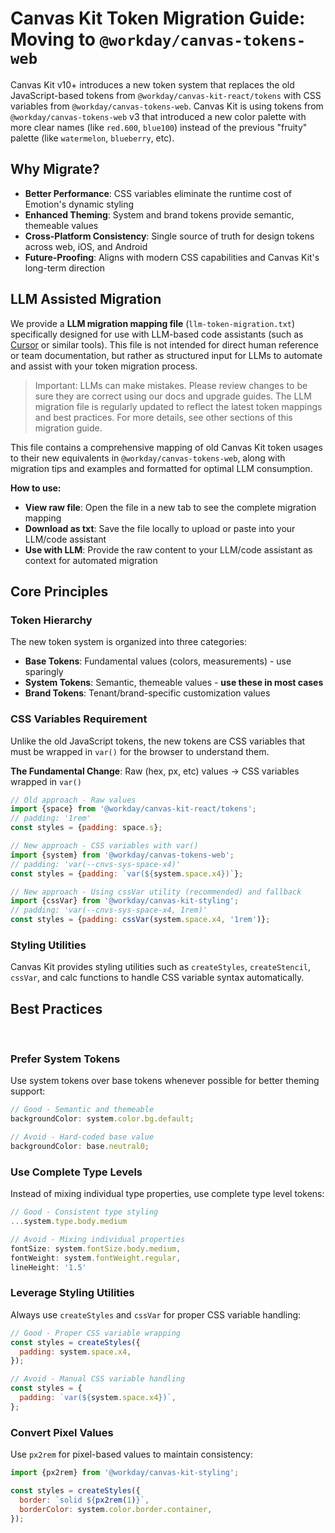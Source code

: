 
<Meta title="Guides/Tokens Migration/Overview" />

# Canvas Kit Token Migration Guide: Moving to `@workday/canvas-tokens-web`

Canvas Kit v10+ introduces a new token system that replaces the old JavaScript-based tokens from
`@workday/canvas-kit-react/tokens` with CSS variables from `@workday/canvas-tokens-web`. Canvas Kit
is using tokens from `@workday/canvas-tokens-web` v3 that introduced a new color palette with more
clear names (like `red.600`, `blue100`) instead of the previous "fruity" palette (like `watermelon`,
`blueberry`, etc).

## Why Migrate?

- **Better Performance**: CSS variables eliminate the runtime cost of Emotion's dynamic styling
- **Enhanced Theming**: System and brand tokens provide semantic, themeable values
- **Cross-Platform Consistency**: Single source of truth for design tokens across web, iOS, and
  Android
- **Future-Proofing**: Aligns with modern CSS capabilities and Canvas Kit's long-term direction

## LLM Assisted Migration <StorybookStatusIndicator type="ai" />

We provide a **LLM migration mapping file** (`llm-token-migration.txt`) specifically designed for
use with LLM-based code assistants (such as [Cursor](https://www.cursor.so/) or similar tools). This
file is not intended for direct human reference or team documentation, but rather as structured
input for LLMs to automate and assist with your token migration process.

> Important: LLMs can make mistakes. Please review changes to be sure they are correct using our
> docs and upgrade guides. The LLM migration file is regularly updated to reflect the latest token
> mappings and best practices. For more details, see other sections of this migration guide.

This file contains a comprehensive mapping of old Canvas Kit token usages to their new equivalents
in `@workday/canvas-tokens-web`, along with migration tips and examples and formatted for optimal
LLM consumption.

**How to use:**

- **View raw file**: Open the file in a new tab to see the complete migration mapping
- **Download as txt**: Save the file locally to upload or paste into your LLM/code assistant
- **Use with LLM**: Provide the raw content to your LLM/code assistant as context for automated
  migration

<DownloadLLMFile
  rawFileDir="https://raw.githubusercontent.com/Workday/canvas-kit/master/modules/docs/llm-txt/llm-token-migration-14.txt"
  filenames="llm-token-migration-14.0.0.txt"
/>

## Core Principles

### Token Hierarchy

The new token system is organized into three categories:

- **Base Tokens**: Fundamental values (colors, measurements) - use sparingly
- **System Tokens**: Semantic, themeable values - **use these in most cases**
- **Brand Tokens**: Tenant/brand-specific customization values

### CSS Variables Requirement

Unlike the old JavaScript tokens, the new tokens are CSS variables that must be wrapped in `var()`
for the browser to understand them.

**The Fundamental Change**: Raw (hex, px, etc) values → CSS variables wrapped in `var()`

```javascript
// Old approach - Raw values
import {space} from '@workday/canvas-kit-react/tokens';
// padding: '1rem'
const styles = {padding: space.s};

// New approach - CSS variables with var()
import {system} from '@workday/canvas-tokens-web';
// padding: 'var(--cnvs-sys-space-x4)'
const styles = {padding: `var(${system.space.x4})`};

// New approach - Using cssVar utility (recommended) and fallback
import {cssVar} from '@workday/canvas-kit-styling';
// padding: 'var(--cnvs-sys-space-x4, 1rem)'
const styles = {padding: cssVar(system.space.x4, '1rem')};
```

### Styling Utilities

Canvas Kit provides styling utilities such as `createStyles`, `createStencil`, `cssVar`, and calc
functions to handle CSS variable syntax automatically.

<StorybookInformationHighlight
  title="Why use styling utilities?"
  description="Styling utilities automatically wrap tokens in <code>var()</code> and provide fallbacks for better browser support. They also ensure consistent token usage across your components."
  link="/?path=/docs/styling-getting-started-overview--docs"
  linkText="Learn more about styling utilities"
/>

## Best Practices

<br />

### Prefer System Tokens

Use system tokens over base tokens whenever possible for better theming support:

```javascript
// Good - Semantic and themeable
backgroundColor: system.color.bg.default;

// Avoid - Hard-coded base value
backgroundColor: base.neutral0;
```

### Use Complete Type Levels

Instead of mixing individual type properties, use complete type level tokens:

```javascript
// Good - Consistent type styling
...system.type.body.medium

// Avoid - Mixing individual properties
fontSize: system.fontSize.body.medium,
fontWeight: system.fontWeight.regular,
lineHeight: '1.5'
```

### Leverage Styling Utilities

Always use `createStyles` and `cssVar` for proper CSS variable handling:

```javascript
// Good - Proper CSS variable wrapping
const styles = createStyles({
  padding: system.space.x4,
});

// Avoid - Manual CSS variable handling
const styles = {
  padding: `var(${system.space.x4})`,
};
```

### Convert Pixel Values

Use `px2rem` for pixel-based values to maintain consistency:

```javascript
import {px2rem} from '@workday/canvas-kit-styling';

const styles = createStyles({
  border: `solid ${px2rem(1)}`,
  borderColor: system.color.border.container,
});
```
